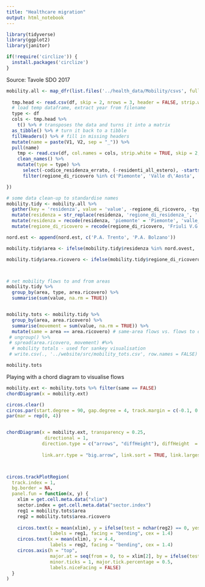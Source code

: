 ```yaml
---
title: "Healthcare migration"
output: html_notebook
---
```



```r
library(tidyverse)
library(ggplot2)
library(janitor)

if(!require('circlize')) {
  install.packages('circlize')
} 


```

Source: Tavole SDO 2017

```r

mobility.all <- map_dfr(list.files('../health_data/Mobility/csvs', full.names = TRUE), function (df){
    
  tmp.head <- read.csv(df, skip = 2, nrows = 3, header = FALSE, strip.white = TRUE) 
  # load temp dataframe, extract year from filename
  type <- df
  cols <- tmp.head %>% 
    t() %>% # transposes the data and turns it into a matrix
  as_tibble() %>% # turn it back to a tibble
  fillHeaders() %>% # fill in missing headers 
  mutate(name = paste(V1, V2, sep = "_")) %>%
  pull(name)
    tmp <- read.csv(df, col.names = cols, strip.white = TRUE, skip = 2, na = c('', '-')) %>% 
    clean_names() %>% 
    mutate(type = type) %>% 
      select(-codice_residenza_errato, (-residenti_all_estero), -starts_with('totale_ricoveri_erogati'), -mobilita_attiva_dimissioni, -x, -x_1, -residenti_all_estero_1) %>% 
      filter(regione_di_ricovero %in% c('Piemonte', 'Valle d\'Aosta', 'Lombardia', 'P.A. Bolzano', 'P.A. Trento', 'Veneto', 'Friuli V.G.', 'Liguria', 'Emilia Romagna', 'Toscana', 'Umbria', 'Marche', 'Lazio', 'Abruzzo', 'Molise', 'Campania', 'Puglia', 'Basilicata', 'Calabria', 'Sicilia', 'Sardegna'))

})
```




```r
# some data clean-up to standardise names
mobility.tidy <- mobility.all %>% 
  gather(key = 'residenza', value = 'value', -regione_di_ricovero, -type) %>% 
  mutate(residenza = str_replace(residenza, 'regione_di_residenza_', '' ), residenza  = str_replace(residenza, 'x_', ''), value = parse_number(value) ) %>%
  mutate(residenza = recode(residenza, 'piemonte' = 'Piemonte', 'valle_d_aosta' = 'Valle d\'Aosta', 'p_a_bolzano' = 'P.A. Bolzano', 'p_a_trento' = 'P.A. Trento', 'veneto' = 'Veneto', 'friuli_v_g' = 'Friuli Venezia Giulia', 'liguria' = 'Liguria', 'emilia_romagna' = 'Emilia Romagna', 'toscana' = 'Toscana', 'umbria' = 'Umbria', 'marche' = 'Marche', 'lazio' = 'Lazio', 'abruzzo'='Abruzzo', 'molise'='Molise', 'campania'= 'Campania', 'puglia' = 'Puglia', 'basilicata' = 'Basilicata', 'calabria' = 'Calabria', 'sicilia' = 'Sicilia', 'sardegna' = 'Sardegna', 'lombardia' = 'Lombardia', 'sardegna_1' = 'Sardegna')) %>% 
  mutate(regione_di_ricovero = recode(regione_di_ricovero, 'Friuli V.G.' = 'Friuli Venezia Giulia'))

nord.est <- append(nord.est, c('P.A. Trento', 'P.A. Bolzano'))

mobility.tidy$area <- ifelse(mobility.tidy$residenza %in% nord.ovest, 'North-west', ifelse(mobility.tidy$residenza %in% nord.est, 'North-east', ifelse(mobility.tidy$residenza %in% centro, 'Centre', ifelse(mobility.tidy$residenza %in% sud, 'South', ifelse(mobility.tidy$residenza %in% isole, 'Islands', NA)))))

mobility.tidy$area.ricovero <- ifelse(mobility.tidy$regione_di_ricovero %in% nord.ovest, 'North-west', ifelse(mobility.tidy$regione_di_ricovero %in% nord.est, 'North-east', ifelse(mobility.tidy$regione_di_ricovero %in% centro, 'Centre', ifelse(mobility.tidy$regione_di_ricovero %in% sud, 'South', ifelse(mobility.tidy$regione_di_ricovero %in% isole, 'Islands', NA)))))



# net mobility flows to and from areas
mobility.tidy %>% 
  group_by(area, type, area.ricovero) %>% 
  summarise(sum(value, na.rm = TRUE))


mobility.tots <- mobility.tidy %>% 
  group_by(area, area.ricovero) %>% 
  summarise(movement = sum(value, na.rm = TRUE)) %>% 
  mutate(same = area == area.ricovero) # same-area flows vs. flows to other areas
 # ungroup() %>% 
 # spread(area.ricovero, movement) #%>% 
  # mobility totals - used for sankey visualisation
 # write.csv(., '../website/src/mobility_tots.csv', row.names = FALSE)

mobility.tots
```

Playing with a chord diagram to visualise flows

```r
mobility.ext <- mobility.tots %>% filter(same == FALSE)
chordDiagram(x = mobility.ext)

circos.clear()
circos.par(start.degree = 90, gap.degree = 4, track.margin = c(-0.1, 0.1), points.overflow.warning = FALSE)
par(mar = rep(0, 4))


chordDiagram(x = mobility.ext, transparency = 0.25,
              directional = 1,
             direction.type = c("arrows", "diffHeight"), diffHeight  = -0.04,
  
             link.arr.type = "big.arrow", link.sort = TRUE, link.largest.ontop = TRUE)



circos.trackPlotRegion(
  track.index = 1, 
  bg.border = NA, 
  panel.fun = function(x, y) {
    xlim = get.cell.meta.data("xlim")
    sector.index = get.cell.meta.data("sector.index")
    reg1 = mobility.tots$area
    reg2 = mobility.tots$area.ricovero
    
    circos.text(x = mean(xlim), y = ifelse(test = nchar(reg2) == 0, yes = 5.2, no = 6.0), 
                labels = reg1, facing = "bending", cex = 1.4)
    circos.text(x = mean(xlim), y = 4.4, 
                labels = reg2, facing = "bending", cex = 1.4)
    circos.axis(h = "top", 
                major.at = seq(from = 0, to = xlim[2], by = ifelse(test = xlim[2]>10, yes = 2, no = 1)), 
                minor.ticks = 1, major.tick.percentage = 0.5,
                labels.niceFacing = FALSE)
  }
)
```





